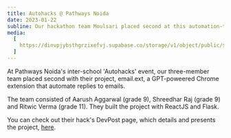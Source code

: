 ```yaml
---
title: Autohacks @ Pathways Noida
date: 2023-01-22
subline: Our hackathon team Moulsari placed second at this automation-themed hackathon.
media:
  [
    https://dinvpjybsthgrzixefvj.supabase.co/storage/v1/object/public/strapi-uploads/email-ext_1679590107805.jpg,
  ]
---
```


At Pathways Noida's inter-school 'Autohacks' event, our three-member team placed second with their project, email.ext, a GPT-poweered Chrome extension that automate replies to emails.

The team consisted of Aarush Aggarwal (grade 9), Shreedhar Raj (grade 9) and Ritwic Verma (grade 11). They built the project with ReactJS and Flask.

You can check out their hack's DevPost page, which details and presents the project, [here](https://devpost.com/software/tsrs-moulsari).
